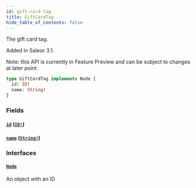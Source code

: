 ```yaml
---
id: gift-card-tag
title: GiftCardTag
hide_table_of_contents: false
---
```


The gift card tag.

Added in Saleor 3.1.

Note: this API is currently in Feature Preview and can be subject to changes at later point.

```graphql
type GiftCardTag implements Node {
  id: ID!
  name: String!
}
```

### Fields

#### [`id`](#) ([`ID!`](../../../developer/api-reference/scalars/id))

#### [`name`](#) ([`String!`](../../../developer/api-reference/scalars/string))

### Interfaces

#### [`Node`](../../../developer/api-reference/interfaces/node)

An object with an ID
